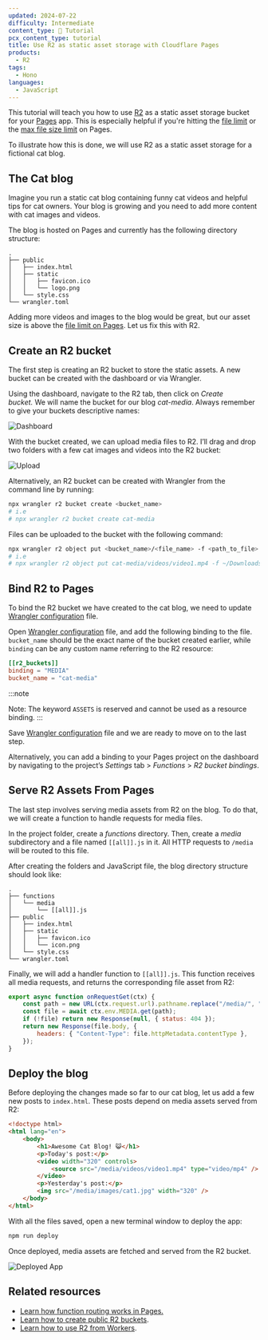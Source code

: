 ```yaml
---
updated: 2024-07-22
difficulty: Intermediate
content_type: 📝 Tutorial
pcx_content_type: tutorial
title: Use R2 as static asset storage with Cloudflare Pages
products:
  - R2
tags:
  - Hono
languages:
  - JavaScript
---
```


This tutorial will teach you how to use [R2](/r2/) as a static asset storage bucket for your [Pages](/pages/) app. This is especially helpful if you're hitting the [file limit](/pages/platform/limits/#files) or the [max file size limit](/pages/platform/limits/#file-size) on Pages.

To illustrate how this is done, we will use R2 as a static asset storage for a fictional cat blog.

## The Cat blog

Imagine you run a static cat blog containing funny cat videos and helpful tips for cat owners. Your blog is growing and you need to add more content with cat images and videos.

The blog is hosted on Pages and currently has the following directory structure:

```
.
├── public
│   ├── index.html
│   ├── static
│   │   ├── favicon.ico
│   │   └── logo.png
│   └── style.css
└── wrangler.toml
```

Adding more videos and images to the blog would be great, but our asset size is above the [file limit on Pages](/pages/platform/limits/#file-size). Let us fix this with R2.

## Create an R2 bucket

The first step is creating an R2 bucket to store the static assets. A new bucket can be created with the dashboard or via Wrangler.

Using the dashboard, navigate to the R2 tab, then click on *Create bucket.* We will name the bucket for our blog _cat-media_. Always remember to give your buckets descriptive names:

![Dashboard](~/assets/images/pages/tutorials/pages-r2/dash.png)

With the bucket created, we can upload media files to R2. I’ll drag and drop two folders with a few cat images and videos into the R2 bucket:

![Upload](/images/pages/tutorials/pages-r2/upload.gif)

Alternatively, an R2 bucket can be created with Wrangler from the command line by running:

```sh
npx wrangler r2 bucket create <bucket_name>
# i.e
# npx wrangler r2 bucket create cat-media
```

Files can be uploaded to the bucket with the following command:

```sh
npx wrangler r2 object put <bucket_name>/<file_name> -f <path_to_file>
# i.e
# npx wrangler r2 object put cat-media/videos/video1.mp4 -f ~/Downloads/videos/video1.mp4
```

## Bind R2 to Pages

To bind the R2 bucket we have created to the cat blog, we need to update [Wrangler configuration](/workers/wrangler/configuration) file.

Open [Wrangler configuration](/workers/wrangler/configuration) file, and add the following binding to the file. `bucket_name` should be the exact name of the bucket created earlier, while `binding` can be any custom name referring to the R2 resource:

```toml
[[r2_buckets]]
binding = "MEDIA"
bucket_name = "cat-media"
```

:::note

Note: The keyword `ASSETS` is reserved and cannot be used as a resource binding.
:::

Save [Wrangler configuration](/workers/wrangler/configuration) file and we are ready to move on to the last step.

Alternatively, you can add a binding to your Pages project on the dashboard by navigating to the project’s _Settings_ tab > _Functions_ > _R2 bucket bindings_.

## Serve R2 Assets From Pages

The last step involves serving media assets from R2 on the blog. To do that, we will create a function to handle requests for media files.

In the project folder, create a _functions_ directory. Then, create a _media_ subdirectory and a file named `[[all]].js` in it. All HTTP requests to `/media` will be routed to this file.

After creating the folders and JavaScript file, the blog directory structure should look like:

```
.
├── functions
│   └── media
│       └── [[all]].js
├── public
│   ├── index.html
│   ├── static
│   │   ├── favicon.ico
│   │   └── icon.png
│   └── style.css
└── wrangler.toml

```

Finally, we will add a handler function to `[[all]].js`. This function receives all media requests, and returns the corresponding file asset from R2:

```js
export async function onRequestGet(ctx) {
	const path = new URL(ctx.request.url).pathname.replace("/media/", "");
	const file = await ctx.env.MEDIA.get(path);
	if (!file) return new Response(null, { status: 404 });
	return new Response(file.body, {
		headers: { "Content-Type": file.httpMetadata.contentType },
	});
}
```

## Deploy the blog

Before deploying the changes made so far to our cat blog, let us add a few new posts to `index.html`. These posts depend on media assets served from R2:

```html
<!doctype html>
<html lang="en">
	<body>
		<h1>Awesome Cat Blog! 😺</h1>
		<p>Today's post:</p>
		<video width="320" controls>
			<source src="/media/videos/video1.mp4" type="video/mp4" />
		</video>
		<p>Yesterday's post:</p>
		<img src="/media/images/cat1.jpg" width="320" />
	</body>
</html>
```

With all the files saved, open a new terminal window to deploy the app:

```sh
npm run deploy
```

Once deployed, media assets are fetched and served from the R2 bucket.

![Deployed App](/images/pages/tutorials/pages-r2/deployed.gif)

## **Related resources**

- [Learn how function routing works in Pages.](/pages/functions/routing/)
- [Learn how to create public R2 buckets](/r2/buckets/public-buckets/).
- [Learn how to use R2 from Workers](/r2/api/workers/workers-api-usage/).
